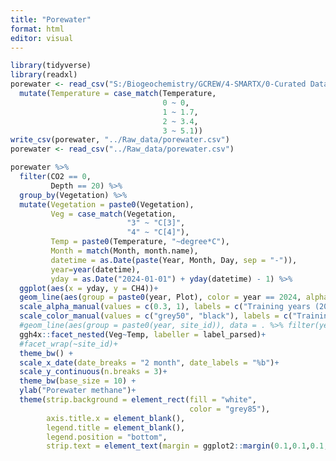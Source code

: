```yaml
---
title: "Porewater"
format: html
editor: visual
---
```


```r
library(tidyverse)
library(readxl)
porewater <- read_csv("S:/Biogeochemistry/GCREW/4-SMARTX/0-Curated Data/8-Porewater/3-CH4/SMARTX Master Porewater Methane 2023 (published 1-10-2023).csv") %>%
  mutate(Temperature = case_match(Temperature,
                                  0 ~ 0,
                                  1 ~ 1.7,
                                  2 ~ 3.4,
                                  3 ~ 5.1))
write_csv(porewater, "../Raw_data/porewater.csv")
porewater <- read_csv("../Raw_data/porewater.csv")

porewater %>%
  filter(CO2 == 0,
         Depth == 20) %>%
  group_by(Vegetation) %>%
  mutate(Vegetation = paste0(Vegetation),
         Veg = case_match(Vegetation,
                          "3" ~ "C[3]",
                          "4" ~ "C[4]"),
         Temp = paste0(Temperature, "~degree*C"),
         Month = match(Month, month.name),
         datetime = as.Date(paste(Year, Month, Day, sep = "-")),
         year=year(datetime),
         yday = as.Date("2024-01-01") + yday(datetime) - 1) %>%
  ggplot(aes(x = yday, y = CH4))+
  geom_line(aes(group = paste0(year, Plot), color = year == 2024, alpha = year == 2024))+
  scale_alpha_manual(values = c(0.3, 1), labels = c("Training years (2017 to 2023)", "Forecast year (2024)"), name = "Year")+
  scale_color_manual(values = c("grey50", "black"), labels = c("Training years (2017 to 2023)", "Forecast year (2024)"), name = "Year")+
  #geom_line(aes(group = paste0(year, site_id)), data = . %>% filter(year == 2024), size = .8)+
  ggh4x::facet_nested(Veg~Temp, labeller = label_parsed)+
  #facet_wrap(~site_id)+
  theme_bw() +
  scale_x_date(date_breaks = "2 month", date_labels = "%b")+
  scale_y_continuous(n.breaks = 3)+
  theme_bw(base_size = 10) +
  ylab("Porewater methane")+
  theme(strip.background = element_rect(fill = "white",
                                        color = "grey85"),
        axis.title.x = element_blank(),
        legend.title = element_blank(),
        legend.position = "bottom",
        strip.text = element_text(margin = ggplot2::margin(0.1,0.1,0.1,0.1, "lines")))
```
